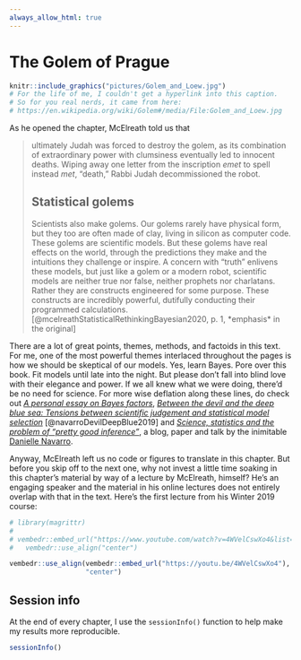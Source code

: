 ```yaml
---
always_allow_html: true
---
```


# The Golem of Prague

```r
knitr::include_graphics("pictures/Golem_and_Loew.jpg") 
# For the life of me, I couldn't get a hyperlink into this caption.
# So for you real nerds, it came from here:
# https://en.wikipedia.org/wiki/Golem#/media/File:Golem_and_Loew.jpg
```

As he opened the chapter, McElreath told us that

> ultimately Judah was forced to destroy the golem, as its combination of extraordinary power with clumsiness eventually led to innocent deaths. Wiping away one letter from the inscription *emet* to spell instead *met*, "death," Rabbi Judah decommissioned the robot.
>
> ## Statistical golems
>
> Scientists also make golems. Our golems rarely have physical form, but they too are often made of clay, living in silicon as computer code. These golems are scientific models. But these golems have real effects on the world, through the predictions they make and the intuitions they challenge or inspire. A concern with "truth" enlivens these models, but just like a golem or a modern robot, scientific models are neither true nor false, neither prophets nor charlatans. Rather they are constructs engineered for some purpose. These constructs are incredibly powerful, dutifully conducting their programmed calculations. [@mcelreathStatisticalRethinkingBayesian2020, p. 1, *emphasis* in the original]

There are a lot of great points, themes, methods, and factoids in this text. For me, one of the most powerful themes interlaced throughout the pages is how we should be skeptical of our models. Yes, learn Bayes. Pore over this book. Fit models until late into the night. But please don't fall into blind love with their elegance and power. If we all knew what we were doing, there'd be no need for science. For more wise deflation along these lines, do check out [*A personal essay on Bayes factors*](https://psyarxiv.com/nujy6), [*Between the devil and the deep blue sea: Tensions between scientific judgement and statistical model selection*](https://doi.org/10.1007/s42113-018-0019-z) [@navarroDevilDeepBlue2019] and [*Science, statistics and the problem of "pretty good inference"*](https://youtu.be/tNkmsAOn7aU), a blog, paper and talk by the inimitable [Danielle Navarro](https://twitter.com/djnavarro?lang=en).

Anyway, McElreath left us no code or figures to translate in this chapter. But before you skip off to the next one, why not invest a little time soaking in this chapter's material by way of a lecture by McElreath, himself? He's an engaging speaker and the material in his online lectures does not entirely overlap with that in the text. Here's the first lecture from his Winter 2019 course:

```r
# library(magrittr)
# 
# vembedr::embed_url("https://www.youtube.com/watch?v=4WVelCswXo4&list=PLDcUM9US4XdNM4Edgs7weiyIguLSToZRI") %>%
#   vembedr::use_align("center")

vembedr::use_align(vembedr::embed_url("https://youtu.be/4WVelCswXo4"), 
                   "center")
```

## Session info {-}

At the end of every chapter, I use the `sessionInfo()` function to help make my results more reproducible.

```r
sessionInfo()
```

